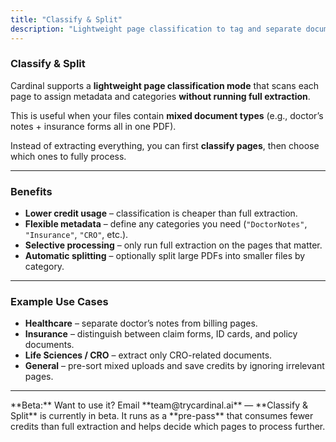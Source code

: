 ```yaml
---
title: "Classify & Split"
description: "Lightweight page classification to tag and separate documents by metadata."
---
```


### Classify & Split

Cardinal supports a **lightweight page classification mode** that scans each page to assign metadata and categories **without running full extraction**.  

This is useful when your files contain **mixed document types** (e.g., doctor’s notes + insurance forms all in one PDF).  

Instead of extracting everything, you can first **classify pages**, then choose which ones to fully process.  

---

### Benefits

- **Lower credit usage** – classification is cheaper than full extraction.  
- **Flexible metadata** – define any categories you need (`"DoctorNotes"`, `"Insurance"`, `"CRO"`, etc.).  
- **Selective processing** – only run full extraction on the pages that matter.  
- **Automatic splitting** – optionally split large PDFs into smaller files by category.  

---

### Example Use Cases

- **Healthcare** – separate doctor’s notes from billing pages.  
- **Insurance** – distinguish between claim forms, ID cards, and policy documents.  
- **Life Sciences / CRO** – extract only CRO-related documents.  
- **General** – pre-sort mixed uploads and save credits by ignoring irrelevant pages.  

---

<Note>
**Beta:** Want to use it? Email **team@trycardinal.ai** — **Classify & Split** is currently in beta.  
It runs as a **pre-pass** that consumes fewer credits than full extraction and helps decide which pages to process further.
</Note>
